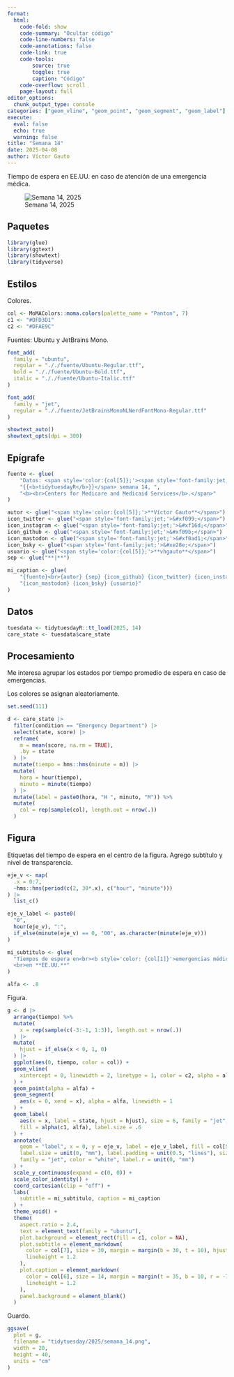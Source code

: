 ```yaml
---
format:
  html:
    code-fold: show
    code-summary: "Ocultar código"
    code-line-numbers: false
    code-annotations: false
    code-link: true
    code-tools:
        source: true
        toggle: true
        caption: "Código"
    code-overflow: scroll
    page-layout: full
editor_options:
  chunk_output_type: console
categories: ["geom_vline", "geom_point", "geom_segment", "geom_label"]
execute:
  eval: false
  echo: true
  warning: false
title: "Semana 14"
date: 2025-04-08
author: Víctor Gauto
---
```


Tiempo de espera en EE.UU. en caso de atención de una emergencia médica.

![Semana 14, 2025](semana_14.png)

## Paquetes

```r
library(glue)
library(ggtext)
library(showtext)
library(tidyverse)
```

## Estilos

Colores.

```r
col <- MoMAColors::moma.colors(palette_name = "Panton", 7)
c1 <- "#DFD3D1"
c2 <- "#DFAE9C"
```

Fuentes: Ubuntu y JetBrains Mono.

```r
font_add(
  family = "ubuntu",
  regular = "././fuente/Ubuntu-Regular.ttf",
  bold = "././fuente/Ubuntu-Bold.ttf",
  italic = "././fuente/Ubuntu-Italic.ttf"
)

font_add(
  family = "jet",
  regular = "././fuente/JetBrainsMonoNLNerdFontMono-Regular.ttf"
)

showtext_auto()
showtext_opts(dpi = 300)
```

## Epígrafe

```r
fuente <- glue(
    "Datos: <span style='color:{col[5]};'><span style='font-family:jet;'>",
    "{{<b>tidytuesdayR</b>}}</span> semana 14, ",
    "<b><br>Centers for Medicare and Medicaid Services</b>.</span>"
)

autor <- glue("<span style='color:{col[5]};'>**Víctor Gauto**</span>")
icon_twitter <- glue("<span style='font-family:jet;'>&#xf099;</span>")
icon_instagram <- glue("<span style='font-family:jet;'>&#xf16d;</span>")
icon_github <- glue("<span style='font-family:jet;'>&#xf09b;</span>")
icon_mastodon <- glue("<span style='font-family:jet;'>&#xf0ad1;</span>")
icon_bsky <- glue("<span style='font-family:jet;'>&#xe28e;</span>")
usuario <- glue("<span style='color:{col[5]};'>**vhgauto**</span>")
sep <- glue("**|**")

mi_caption <- glue(
    "{fuente}<br>{autor} {sep} {icon_github} {icon_twitter} {icon_instagram} ",
    "{icon_mastodon} {icon_bsky} {usuario}"
)
```

## Datos

```r
tuesdata <- tidytuesdayR::tt_load(2025, 14)
care_state <- tuesdata$care_state
```

## Procesamiento

Me interesa agrupar los estados por tiempo promedio de espera en caso de emergencias.

Los colores se asignan aleatoriamente.

```r
set.seed(111)

d <- care_state |>
  filter(condition == "Emergency Department") |>
  select(state, score) |>
  reframe(
    m = mean(score, na.rm = TRUE),
    .by = state
  ) |>
  mutate(tiempo = hms::hms(minute = m)) |>
  mutate(
    hora = hour(tiempo),
    minuto = minute(tiempo)
  ) |>
  mutate(label = paste0(hora, "H ", minuto, "M")) %>%
  mutate(
    col = rep(sample(col), length.out = nrow(.))
  )
```

## Figura

Etiquetas del tiempo de espera en el centro de la figura. Agrego subtítulo y nivel de transparencia.

```r
eje_v <- map(
  .x = 0:7,
  ~hms::hms(period(c(2, 30*.x), c("hour", "minute")))
) |>
  list_c()

eje_v_label <- paste0(
  "0",
  hour(eje_v), ":",
  if_else(minute(eje_v) == 0, "00", as.character(minute(eje_v)))
)

mi_subtitulo <- glue(
  "Tiempos de espera en<br><b style='color: {col[1]}'>emergencias médicas</b>
  <br>en **EE.UU.**"
)

alfa <- .8
```

Figura.

```r
g <- d |>
  arrange(tiempo) %>%
  mutate(
    x = rep(sample(c(-3:-1, 1:3)), length.out = nrow(.))
  ) |>
  mutate(
    hjust = if_else(x < 0, 1, 0)
  ) |>
  ggplot(aes(0, tiempo, color = col)) +
  geom_vline(
    xintercept = 0, linewidth = 2, linetype = 1, color = c2, alpha = alfa
  ) +
  geom_point(alpha = alfa) +
  geom_segment(
    aes(x = 0, xend = x), alpha = alfa, linewidth = 1
  ) +
  geom_label(
    aes(x = x, label = state, hjust = hjust), size = 6, family = "jet",
    fill = alpha(c1, alfa), label.size = .6
  ) +
  annotate(
    geom = "label", x = 0, y = eje_v, label = eje_v_label, fill = col[5],
    label.size = unit(0, "mm"), label.padding = unit(0.5, "lines"), size = 7,
    family = "jet", color = "white", label.r = unit(0, "mm")
  ) +
  scale_y_continuous(expand = c(0, 0)) +
  scale_color_identity() +
  coord_cartesian(clip = "off") +
  labs(
    subtitle = mi_subtitulo, caption = mi_caption
  ) +
  theme_void() +
  theme(
    aspect.ratio = 2.4,
    text = element_text(family = "ubuntu"),
    plot.background = element_rect(fill = c1, color = NA),
    plot.subtitle = element_markdown(
      color = col[7], size = 30, margin = margin(b = 30, t = 10), hjust = .5,
      lineheight = 1.2
    ),
    plot.caption = element_markdown(
      color = col[6], size = 14, margin = margin(t = 35, b = 10, r = -75),
      lineheight = 1.2
    ),
    panel.background = element_blank()
  )
```

Guardo.

```r
ggsave(
  plot = g,
  filename = "tidytuesday/2025/semana_14.png",
  width = 20,
  height = 40,
  units = "cm"
)
```
